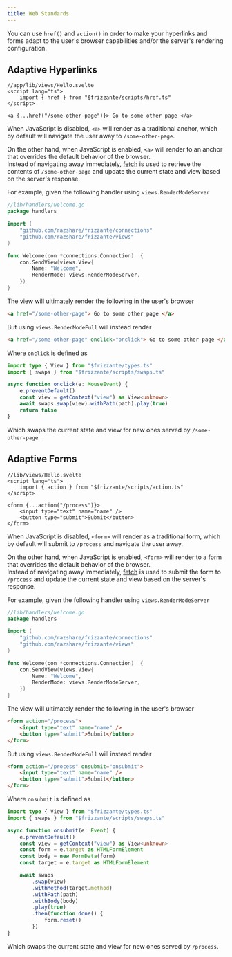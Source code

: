 ```yaml
---
title: Web Standards
---
```



You can use `href()` and `action()` in order to make your hyperlinks and forms adapt to the user's browser capabilities and/or the server's rendering configuration.

## Adaptive Hyperlinks

```svelte
//app/lib/views/Hello.svelte
<script lang="ts">
    import { href } from "$frizzante/scripts/href.ts"
</script>

<a {...href("/some-other-page")}> Go to some other page </a>
```

When JavaScript is disabled, `<a>` will render as a traditional anchor, which by default
will navigate the user away to `/some-other-page`.

On the other hand, when JavaScript is enabled, `<a>` will render to an anchor that overrides the default behavior of the browser.\
Instead of navigating away immediately, [fetch](https://developer.mozilla.org/en-US/docs/Web/API/Fetch_API) is used
to retrieve the contents of `/some-other-page` and update the current state and view based on the server's response.

For example, given the following handler using `views.RenderModeServer`

```go
//lib/handlers/welcome.go
package handlers

import (
	"github.com/razshare/frizzante/connections"
	"github.com/razshare/frizzante/views"
)

func Welcome(con *connections.Connection)  {
	con.SendView(views.View{
		Name: "Welcome",
		RenderMode: views.RenderModeServer,
	})
}
```

The view will ultimately render the following in the user's browser

```html
<a href="/some-other-page"> Go to some other page </a>
```

But using `views.RenderModeFull` will instead render

```html
<a href="/some-other-page" onclick="onclick"> Go to some other page </a>
```

Where `onclick` is defined as 

```ts
import type { View } from "$frizzante/types.ts"
import { swaps } from "$frizzante/scripts/swaps.ts"

async function onclick(e: MouseEvent) {
    e.preventDefault()
    const view = getContext("view") as View<unknown>
    await swaps.swap(view).withPath(path).play(true)
    return false
}
```

Which swaps the current state and view for new ones served by `/some-other-page`.

## Adaptive Forms

```svelte
//lib/views/Hello.svelte
<script lang="ts">
    import { action } from "$frizzante/scripts/action.ts"
</script>

<form {...action("/process")}>
    <input type="text" name="name" />
    <button type="submit">Submit</button>
</form>
```

When JavaScript is disabled, `<form>` will render as a traditional form, which by default
will submit to `/process` and navigate the user away.

On the other hand, when JavaScript is enabled, `<form>` will render to a form that overrides the default behavior of the browser.\
Instead of navigating away immediately, [fetch](https://developer.mozilla.org/en-US/docs/Web/API/Fetch_API) is used
to submit the form to `/process` and update the current state and view based on the server's response.

For example, given the following handler using `views.RenderModeServer`

```go
//lib/handlers/welcome.go
package handlers

import (
	"github.com/razshare/frizzante/connections"
	"github.com/razshare/frizzante/views"
)

func Welcome(con *connections.Connection)  {
	con.SendView(views.View{
		Name: "Welcome",
		RenderMode: views.RenderModeServer,
	})
}
```

The view will ultimately render the following in the user's browser

```html
<form action="/process">
    <input type="text" name="name" />
    <button type="submit">Submit</button>
</form>
```

But using `views.RenderModeFull` will instead render

```html
<form action="/process" onsubmit="onsubmit">
    <input type="text" name="name" />
    <button type="submit">Submit</button>
</form>
```

Where `onsubmit` is defined as 

```ts
import type { View } from "$frizzante/types.ts"
import { swaps } from "$frizzante/scripts/swaps.ts"

async function onsubmit(e: Event) {
    e.preventDefault()
    const view = getContext("view") as View<unknown>
    const form = e.target as HTMLFormElement
    const body = new FormData(form)
    const target = e.target as HTMLFormElement

    await swaps
        .swap(view)
        .withMethod(target.method)
        .withPath(path)
        .withBody(body)
        .play(true)
        .then(function done() {
            form.reset()
        })
}
```

Which swaps the current state and view for new ones served by `/process`.